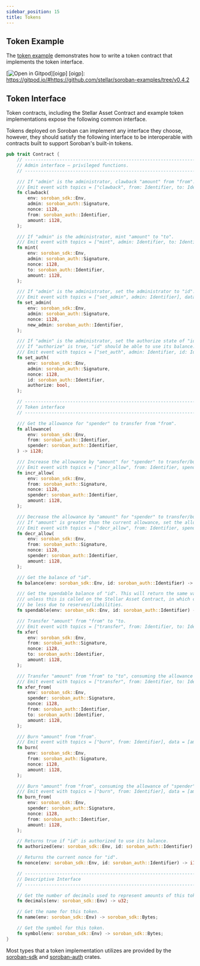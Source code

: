 ```yaml
---
sidebar_position: 15
title: Tokens
---
```


## Token Example

The [token example] demonstrates how to write a token contract that implements the token interface.

[![Open in Gitpod](https://gitpod.io/button/open-in-gitpod.svg)][oigp] 
[oigp]: https://gitpod.io/#https://github.com/stellar/soroban-examples/tree/v0.4.2

[token example]: https://github.com/stellar/soroban-examples/tree/v0.4.2/token

## Token Interface

Token contracts, including the Stellar Asset Contract and example token implementations expose the following common interface.

Tokens deployed on Soroban can implement any interface they choose, however, they should satisfy the following interface to be interoperable with contracts built to support Soroban's built-in tokens.

```rust
pub trait Contract {
    // --------------------------------------------------------------------------------
    // Admin interface – privileged functions.
    // --------------------------------------------------------------------------------

    /// If "admin" is the administrator, clawback "amount" from "from". "amount" is burned.
    /// Emit event with topics = ["clawback", from: Identifier, to: Identifier], data = [amount: i128]
    fn clawback(
        env: soroban_sdk::Env,
        admin: soroban_auth::Signature,
        nonce: i128,
        from: soroban_auth::Identifier,
        amount: i128,
    );

    /// If "admin" is the administrator, mint "amount" to "to".
    /// Emit event with topics = ["mint", admin: Identifier, to: Identifier], data = [amount: i128]
    fn mint(
        env: soroban_sdk::Env,
        admin: soroban_auth::Signature,
        nonce: i128,
        to: soroban_auth::Identifier,
        amount: i128,
    );

    /// If "admin" is the administrator, set the administrator to "id".
    /// Emit event with topics = ["set_admin", admin: Identifier], data = [new_admin: Identifier]
    fn set_admin(
        env: soroban_sdk::Env,
        admin: soroban_auth::Signature,
        nonce: i128,
        new_admin: soroban_auth::Identifier,
    );

    /// If "admin" is the administrator, set the authorize state of "id" to "authorize".
    /// If "authorize" is true, "id" should be able to use its balance.
    /// Emit event with topics = ["set_auth", admin: Identifier, id: Identifier], data = [authorize: bool]
    fn set_auth(
        env: soroban_sdk::Env,
        admin: soroban_auth::Signature,
        nonce: i128,
        id: soroban_auth::Identifier,
        authorize: bool,
    );

    // --------------------------------------------------------------------------------
    // Token interface
    // --------------------------------------------------------------------------------

    /// Get the allowance for "spender" to transfer from "from".
    fn allowance(
        env: soroban_sdk::Env,
        from: soroban_auth::Identifier,
        spender: soroban_auth::Identifier,
    ) -> i128;

    /// Increase the allowance by "amount" for "spender" to transfer/burn from "from".
    /// Emit event with topics = ["incr_allow", from: Identifier, spender: Identifier], data = [amount: i128]
    fn incr_allow(
        env: soroban_sdk::Env,
        from: soroban_auth::Signature,
        nonce: i128,
        spender: soroban_auth::Identifier,
        amount: i128,
    );

    /// Decrease the allowance by "amount" for "spender" to transfer/burn from "from".
    /// If "amount" is greater than the current allowance, set the allowance to 0.
    /// Emit event with topics = ["decr_allow", from: Identifier, spender: Identifier], data = [amount: i128]
    fn decr_allow(
        env: soroban_sdk::Env,
        from: soroban_auth::Signature,
        nonce: i128,
        spender: soroban_auth::Identifier,
        amount: i128,
    );

    /// Get the balance of "id".
    fn balance(env: soroban_sdk::Env, id: soroban_auth::Identifier) -> i128;

    /// Get the spendable balance of "id". This will return the same value as balance()
    /// unless this is called on the Stellar Asset Contract, in which case this can
    /// be less due to reserves/liabilities.
    fn spendable(env: soroban_sdk::Env, id: soroban_auth::Identifier) -> i128;

    /// Transfer "amount" from "from" to "to.
    /// Emit event with topics = ["transfer", from: Identifier, to: Identifier], data = [amount: i128]
    fn xfer(
        env: soroban_sdk::Env,
        from: soroban_auth::Signature,
        nonce: i128,
        to: soroban_auth::Identifier,
        amount: i128,
    );

    /// Transfer "amount" from "from" to "to", consuming the allowance of "spender".
    /// Emit event with topics = ["transfer", from: Identifier, to: Identifier], data = [amount: i128]
    fn xfer_from(
        env: soroban_sdk::Env,
        spender: soroban_auth::Signature,
        nonce: i128,
        from: soroban_auth::Identifier,
        to: soroban_auth::Identifier,
        amount: i128,
    );

    /// Burn "amount" from "from".
    /// Emit event with topics = ["burn", from: Identifier], data = [amount: i128]
    fn burn(
        env: soroban_sdk::Env,
        from: soroban_auth::Signature,
        nonce: i128,
        amount: i128,
    );

    /// Burn "amount" from "from", consuming the allowance of "spender".
    /// Emit event with topics = ["burn", from: Identifier], data = [amount: i128]
    fn burn_from(
        env: soroban_sdk::Env,
        spender: soroban_auth::Signature,
        nonce: i128,
        from: soroban_auth::Identifier,
        amount: i128,
    );

    // Returns true if "id" is authorized to use its balance.
    fn authorized(env: soroban_sdk::Env, id: soroban_auth::Identifier) -> bool;

    // Returns the current nonce for "id".
    fn nonce(env: soroban_sdk::Env, id: soroban_auth::Identifier) -> i128;

    // --------------------------------------------------------------------------------
    // Descriptive Interface
    // --------------------------------------------------------------------------------

    // Get the number of decimals used to represent amounts of this token.
    fn decimals(env: soroban_sdk::Env) -> u32;

    // Get the name for this token.
    fn name(env: soroban_sdk::Env) -> soroban_sdk::Bytes;

    // Get the symbol for this token.
    fn symbol(env: soroban_sdk::Env) -> soroban_sdk::Bytes;
}
```

Most types that a token implementation utilizes are provided by the [soroban-sdk] and [soroban-auth] crates.

[soroban-sdk]: ../sdks/rust
[soroban-auth]: ../sdks/rust-auth
